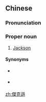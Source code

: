 {{also|杰克逊}}
==Chinese==
{{zh-forms|s=杰克逊|type=21}}

===Pronunciation===
{{zh-pron
|m=Jiékèxùn
|c=git6 hak1 seon3
|cat=pn
}}

===Proper noun===
{{zh-proper noun}}

# {{lb|zh|Mainland}} [[Jackson]] {{gloss|English surname and given name}}

====Synonyms====
* {{q|Taiwan}} {{zh-l|傑克森}}
* {{q|Hong Kong}} {{zh-l|積遜}}

[[zh:傑克遜]]